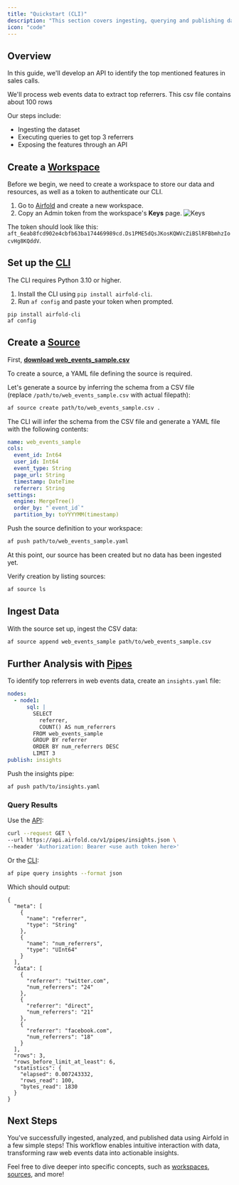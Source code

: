 ```yaml
---
title: "Quickstart (CLI)"
description: "This section covers ingesting, querying and publishing data using the Airfold CLI."
icon: "code"
---
```


## Overview

In this guide, we'll develop an API to identify the top mentioned features in sales calls.

We'll process web events data to extract top referrers. This csv file contains about 100 rows

Our steps include:

- Ingesting the dataset
- Executing queries to get top 3 referrers
- Exposing the features through an API

## Create a [Workspace](/concepts/workspaces)

Before we begin, we need to create a workspace to store our data and resources, as well as a token to authenticate our CLI.

1. Go to [Airfold](https://app.us.airfold.co) and create a new workspace.
2. Copy an Admin token from the workspace's **Keys** page.
   ![Keys](/images/keys.png)

The token should look like this: `aft_6eab8fcd902e4cbfb63ba174469989cd.Ds1PME5dQsJKosKQWVcZiBSlRFBbmhzIocvHg8KQddV`.

## Set up the [CLI](/cli/cli_reference)

<Note>The CLI requires Python 3.10 or higher.</Note>

1. Install the CLI using `pip install airfold-cli`.
2. Run `af config` and paste your token when prompted.

```
pip install airfold-cli
af config
```

## Create a [Source](/concepts/sources)

First, **<a href="/public/web_events_sample.csv" download="web_events_sample.csv">download web_events_sample.csv</a>**

To create a source, a YAML file defining the source is required.<br />

Let's generate a source by inferring the schema from a CSV file <br />
(replace `/path/to/web_events_sample.csv` with actual filepath):

```bash
af source create path/to/web_events_sample.csv .
```

The CLI will infer the schema from the CSV file and generate a YAML file with the following contents:

```yaml ./sources/web_events_sample.yaml
name: web_events_sample
cols:
  event_id: Int64
  user_id: Int64
  event_type: String
  page_url: String
  timestamp: DateTime
  referrer: String
settings:
  engine: MergeTree()
  order_by: "`event_id`"
  partition_by: toYYYYMM(timestamp)
```

Push the source definition to your workspace:

```bash
af push path/to/web_events_sample.yaml
```

At this point, our source has been created but no data has been ingested yet.

Verify creation by listing sources:

```bash
af source ls
```

## Ingest Data

With the source set up, ingest the CSV data:

```bash
af source append web_events_sample path/to/web_events_sample.csv
```

## Further Analysis with [Pipes](/concepts/pipes)

To identify top referrers in web events data, create an `insights.yaml` file:

```yaml insights.yaml
nodes:
  - node1:
      sql: |
        SELECT
          referrer,
          COUNT() AS num_referrers
        FROM web_events_sample
        GROUP BY referrer
        ORDER BY num_referrers DESC
        LIMIT 3
publish: insights
```

Push the insights pipe:

```bash
af push path/to/insights.yaml
```

### Query Results

Use the [API](/api-reference):

```bash
curl --request GET \
--url https://api.airfold.co/v1/pipes/insights.json \
--header 'Authorization: Bearer <use auth token here>'
```

Or the [CLI](/cli/cli_reference):

```bash
af pipe query insights --format json
```

Which should output:

```
{
  "meta": [
    {
      "name": "referrer",
      "type": "String"
    },
    {
      "name": "num_referrers",
      "type": "UInt64"
    }
  ],
  "data": [
    {
      "referrer": "twitter.com",
      "num_referrers": "24"
    },
    {
      "referrer": "direct",
      "num_referrers": "21"
    },
    {
      "referrer": "facebook.com",
      "num_referrers": "18"
    }
  ],
  "rows": 3,
  "rows_before_limit_at_least": 6,
  "statistics": {
    "elapsed": 0.007243332,
    "rows_read": 100,
    "bytes_read": 1830
  }
}
```

## Next Steps

You've successfully ingested, analyzed, and published data using Airfold in a few simple steps! This workflow enables intuitive interaction with data, transforming raw web events data into actionable insights.

Feel free to dive deeper into specific concepts, such as [workspaces](/concepts/workspaces), [sources](/concepts/sources), and more!
